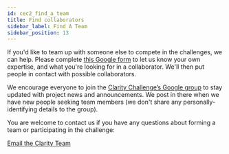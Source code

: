 ```yaml
---
id: cec2_find_a_team
title: Find collaborators
sidebar_label: Find A Team
sidebar_position: 13
---
```


If you'd like to team up with someone else to compete in the challenges, we can help. Please complete [this Google form](https://docs.google.com/forms/d/e/1FAIpQLSfQO1wUvNsVgefsWwPMLBUB6uGVxLf1-FBezIITeLKhQPVmEg/viewform?usp=sf_link) to let us know your own expertise, and what you're looking for in a collaborator. We'll then put people in contact with possible collaborators.

We encourage everyone to join the [Clarity Challenge’s Google group](https://groups.google.com/g/clarity-challenge) to stay updated with project news and announcements. We post in there when we have new people seeking team members (we don't share any personally-identifying details to the group).

You are welcome to contact us if you have any questions about forming a team or participating in the challenge:

[Email the Clarity Team](mailto:claritychallengecontact@gmail.com)
